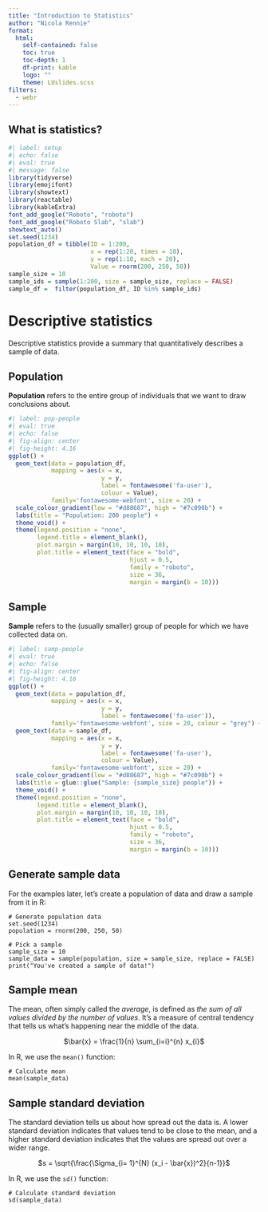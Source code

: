 ```yaml
---
title: "Introduction to Statistics"
author: "Nicola Rennie"
format:
  html:
    self-contained: false
    toc: true
    toc-depth: 1
    df-print: kable
    logo: ""
    theme: LUslides.scss
filters:
  - webr
---
```


## What is statistics?

```r
#| label: setup
#| echo: false
#| eval: true
#| message: false
library(tidyverse)
library(emojifont)
library(showtext)
library(reactable)
library(kableExtra)
font_add_google("Roboto", "roboto")
font_add_google("Roboto Slab", "slab")
showtext_auto()
set.seed(1234)
population_df = tibble(ID = 1:200, 
                       x = rep(1:20, times = 10),
                       y = rep(1:10, each = 20),
                       Value = rnorm(200, 250, 50))
sample_size = 10
sample_ids = sample(1:200, size = sample_size, replace = FALSE)
sample_df =  filter(population_df, ID %in% sample_ids)
```

# Descriptive statistics {background-color="#b4b7b8"}

Descriptive statistics provide a summary that quantitatively describes a sample of data.

## Population

**Population** refers to the entire group of individuals that we want to draw conclusions about. 

```r
#| label: pop-people
#| eval: true
#| echo: false
#| fig-align: center
#| fig-height: 4.16
ggplot() +
  geom_text(data = population_df,
            mapping = aes(x = x,
                          y = y,
                          label = fontawesome('fa-user'),
                          colour = Value),
            family='fontawesome-webfont', size = 20) +
  scale_colour_gradient(low = "#d88687", high = "#7c090b") +
  labs(title = "Population: 200 people") +
  theme_void() +
  theme(legend.position = "none", 
        legend.title = element_blank(),
        plot.margin = margin(10, 10, 10, 10), 
        plot.title = element_text(face = "bold",
                                  hjust = 0.5,
                                  family = "roboto",
                                  size = 36,
                                  margin = margin(b = 10)))

```

## Sample

**Sample** refers to the (usually smaller) group of people for which we have collected data on.

```r
#| label: samp-people
#| eval: true
#| echo: false
#| fig-align: center
#| fig-height: 4.16
ggplot() +
  geom_text(data = population_df,
            mapping = aes(x = x,
                          y = y,
                          label = fontawesome('fa-user')),
            family='fontawesome-webfont', size = 20, colour = "grey") +
  geom_text(data = sample_df,
            mapping = aes(x = x,
                          y = y,
                          label = fontawesome('fa-user'),
                          colour = Value),
            family='fontawesome-webfont', size = 20) +
  scale_colour_gradient(low = "#d88687", high = "#7c090b") +
  labs(title = glue::glue("Sample: {sample_size} people")) +
  theme_void() +
  theme(legend.position = "none", 
        legend.title = element_blank(),
        plot.margin = margin(10, 10, 10, 10), 
        plot.title = element_text(face = "bold",
                                  hjust = 0.5,
                                  family = "roboto",
                                  size = 36,
                                  margin = margin(b = 10)))

```

## Generate sample data

For the examples later, let's create a population of data and draw a sample from it in R:

```webr-r
# Generate population data
set.seed(1234)
population = rnorm(200, 250, 50)

# Pick a sample
sample_size = 10
sample_data = sample(population, size = sample_size, replace = FALSE)
print("You've created a sample of data!")
```

## Sample mean

The mean, often simply called the *average*, is defined as *the sum of all values divided by the number of values*. It's a measure of central tendency that tells us what's happening near the middle of the data.

::::{style='text-align: center;'}

$\bar{x} = \frac{1}{n} \sum_{i=i}^{n} x_{i}$

::::

In R, we use the `mean()` function:

```webr-r
# Calculate mean
mean(sample_data)
```

## Sample standard deviation

The standard deviation tells us about how spread out the data is. A lower standard deviation indicates that values tend to be close to the mean, and a higher standard deviation indicates that the values are spread out over a wider range.

::::{style='text-align: center;'}

$s = \sqrt{\frac{\Sigma_{i= 1}^{N} (x_i - \bar{x})^2}{n-1}}$

::::

In R, we use the `sd()` function:

```webr-r
# Calculate standard deviation
sd(sample_data)
```
